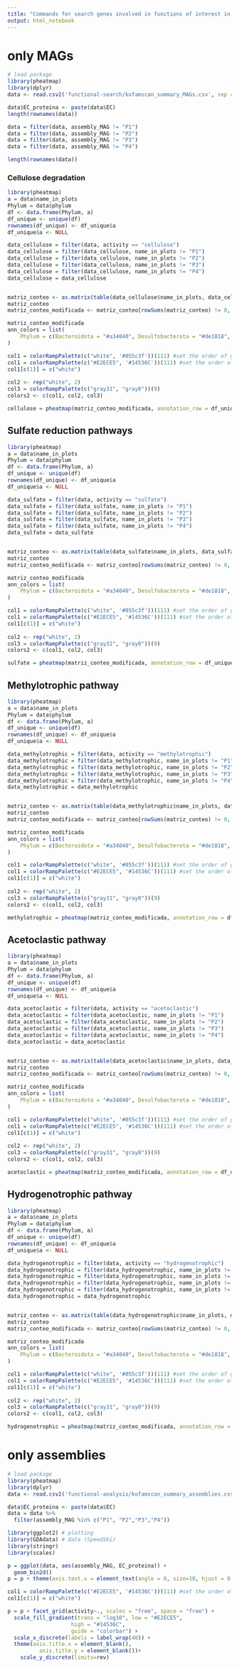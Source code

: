 ```yaml
---
title: "Commands for search genes involved in functions of interest in assemblies and MAGs"
output: html_notebook
---
```


# only MAGs
```r
# load package
library(pheatmap)
library(dplyr)
data <- read.csv2('functional-search/kofamscan_summary_MAGs.csv', sep = ',')

data$EC_proteina <- paste(data$EC)
length(rownames(data))

data = filter(data, assembly_MAG != "P1")
data = filter(data, assembly_MAG != "P2")
data = filter(data, assembly_MAG != "P3")
data = filter(data, assembly_MAG != "P4")

length(rownames(data))

```

### Cellulose degradation
```r
library(pheatmap)
a = data$name_in_plots
Phylum = data$phylum
df <- data.frame(Phylum, a)
df_unique <- unique(df)
rownames(df_unique) <- df_unique$a
df_unique$a <- NULL

data_cellulose = filter(data, activity == "cellulose")
data_cellulose = filter(data_cellulose, name_in_plots != "P1")
data_cellulose = filter(data_cellulose, name_in_plots != "P2")
data_cellulose = filter(data_cellulose, name_in_plots != "P3")
data_cellulose = filter(data_cellulose, name_in_plots != "P4")
data_cellulose = data_cellulose


matriz_conteo <- as.matrix(table(data_cellulose$name_in_plots, data_cellulose$EC_proteina))
matriz_conteo
matriz_conteo_modificada <- matriz_conteo[rowSums(matriz_conteo) != 0, ]

matriz_conteo_modificada
ann_colors = list(
    Phylum = c(Bacteroidota = "#a34040", Desulfobacterota = "#de1818", Desulfobacterota_I = "#ebb0b0",  Firmicutes = "#8c5b2d", Firmicutes_A = "#473f38", Firmicutes_C = "#ff7b00", Actinobacteriota = "#b8a70d", Planctomycetota = "#b0d45d", Fibrobacterota = "#85ab7b", Patescibacteria = "#5f8385", Proteobacteria = "#676ab5", Fusobacteriota = "#9967b5", Verrucomicrobiota = "#d13d73", Thermoplasmatota = "#75141a")
)

col1 = colorRampPalette(c("white", '#055c3f'))(111) #set the order of greys
col1 = colorRampPalette(c("#E2ECE5", '#14536C'))(111) #set the order of greys
col1[c(1)] = c("white")
 
col2 <- rep("white", 2)
col3 = colorRampPalette(c("gray31", "gray0"))(9)
colors2 <- c(col1, col2, col3)

cellulose = pheatmap(matriz_conteo_modificada, annotation_row = df_unique, cluster_rows = T, cluster_cols = F, show_rownames =T,  annotation_colors = ann_colors, color = col1, angle_col = 45, legend = T)
```

## Sulfate reduction pathways
```r
library(pheatmap)
a = data$name_in_plots
Phylum = data$phylum
df <- data.frame(Phylum, a)
df_unique <- unique(df)
rownames(df_unique) <- df_unique$a
df_unique$a <- NULL

data_sulfate = filter(data, activity == "sulfate")
data_sulfate = filter(data_sulfate, name_in_plots != "P1")
data_sulfate = filter(data_sulfate, name_in_plots != "P2")
data_sulfate = filter(data_sulfate, name_in_plots != "P3")
data_sulfate = filter(data_sulfate, name_in_plots != "P4")
data_sulfate = data_sulfate


matriz_conteo <- as.matrix(table(data_sulfate$name_in_plots, data_sulfate$EC_proteina))
matriz_conteo
matriz_conteo_modificada <- matriz_conteo[rowSums(matriz_conteo) != 0, ]

matriz_conteo_modificada
ann_colors = list(
    Phylum = c(Bacteroidota = "#a34040", Desulfobacterota = "#de1818", Desulfobacterota_I = "#ebb0b0",  Firmicutes = "#8c5b2d", Firmicutes_A = "#473f38", Firmicutes_C = "#ff7b00", Actinobacteriota = "#b8a70d", Planctomycetota = "#b0d45d", Fibrobacterota = "#85ab7b", Patescibacteria = "#5f8385", Proteobacteria = "#676ab5", Fusobacteriota = "#9967b5", Verrucomicrobiota = "#d13d73", Thermoplasmatota = "#75141a")
)

col1 = colorRampPalette(c("white", '#055c3f'))(111) #set the order of greys
col1 = colorRampPalette(c("#E2ECE5", '#14536C'))(111) #set the order of greys
col1[c(1)] = c("white")
 
col2 <- rep("white", 2)
col3 = colorRampPalette(c("gray31", "gray0"))(9)
colors2 <- c(col1, col2, col3)

sulfate = pheatmap(matriz_conteo_modificada, annotation_row = df_unique, cluster_rows = T, cluster_cols = F, show_rownames =T,  annotation_colors = ann_colors, color = col1, angle_col = 45, legend = T)
```


## Methylotrophic pathway
```r
library(pheatmap)
a = data$name_in_plots
Phylum = data$phylum
df <- data.frame(Phylum, a)
df_unique <- unique(df)
rownames(df_unique) <- df_unique$a
df_unique$a <- NULL

data_methylotrophic = filter(data, activity == "methylotrophic")
data_methylotrophic = filter(data_methylotrophic, name_in_plots != "P1")
data_methylotrophic = filter(data_methylotrophic, name_in_plots != "P2")
data_methylotrophic = filter(data_methylotrophic, name_in_plots != "P3")
data_methylotrophic = filter(data_methylotrophic, name_in_plots != "P4")
data_methylotrophic = data_methylotrophic


matriz_conteo <- as.matrix(table(data_methylotrophic$name_in_plots, data_methylotrophic$EC_proteina))
matriz_conteo
matriz_conteo_modificada <- matriz_conteo[rowSums(matriz_conteo) != 0, ]

matriz_conteo_modificada
ann_colors = list(
    Phylum = c(Bacteroidota = "#a34040", Desulfobacterota = "#de1818", Desulfobacterota_I = "#ebb0b0",  Firmicutes = "#8c5b2d", Firmicutes_A = "#473f38", Firmicutes_C = "#ff7b00", Actinobacteriota = "#b8a70d", Planctomycetota = "#b0d45d", Fibrobacterota = "#85ab7b", Patescibacteria = "#5f8385", Proteobacteria = "#676ab5", Fusobacteriota = "#9967b5", Verrucomicrobiota = "#d13d73", Thermoplasmatota = "#75141a")
)

col1 = colorRampPalette(c("white", '#055c3f'))(111) #set the order of greys
col1 = colorRampPalette(c("#E2ECE5", '#14536C'))(111) #set the order of greys
col1[c(1)] = c("white")
 
col2 <- rep("white", 2)
col3 = colorRampPalette(c("gray31", "gray0"))(9)
colors2 <- c(col1, col2, col3)

methylotrophic = pheatmap(matriz_conteo_modificada, annotation_row = df_unique, cluster_rows = T, cluster_cols = F, show_rownames =T,  annotation_colors = ann_colors, color = col1, angle_col = 45, legend = T)
```

## Acetoclastic pathway
```r
library(pheatmap)
a = data$name_in_plots
Phylum = data$phylum
df <- data.frame(Phylum, a)
df_unique <- unique(df)
rownames(df_unique) <- df_unique$a
df_unique$a <- NULL

data_acetoclastic = filter(data, activity == "acetoclastic")
data_acetoclastic = filter(data_acetoclastic, name_in_plots != "P1")
data_acetoclastic = filter(data_acetoclastic, name_in_plots != "P2")
data_acetoclastic = filter(data_acetoclastic, name_in_plots != "P3")
data_acetoclastic = filter(data_acetoclastic, name_in_plots != "P4")
data_acetoclastic = data_acetoclastic


matriz_conteo <- as.matrix(table(data_acetoclastic$name_in_plots, data_acetoclastic$EC_proteina))
matriz_conteo
matriz_conteo_modificada <- matriz_conteo[rowSums(matriz_conteo) != 0, ]

matriz_conteo_modificada
ann_colors = list(
    Phylum = c(Bacteroidota = "#a34040", Desulfobacterota = "#de1818", Desulfobacterota_I = "#ebb0b0",  Firmicutes = "#8c5b2d", Firmicutes_A = "#473f38", Firmicutes_C = "#ff7b00", Actinobacteriota = "#b8a70d", Planctomycetota = "#b0d45d", Fibrobacterota = "#85ab7b", Patescibacteria = "#5f8385", Proteobacteria = "#676ab5", Fusobacteriota = "#9967b5", Verrucomicrobiota = "#d13d73", Thermoplasmatota = "#75141a")
)

col1 = colorRampPalette(c("white", '#055c3f'))(111) #set the order of greys
col1 = colorRampPalette(c("#E2ECE5", '#14536C'))(111) #set the order of greys
col1[c(1)] = c("white")
 
col2 <- rep("white", 2)
col3 = colorRampPalette(c("gray31", "gray0"))(9)
colors2 <- c(col1, col2, col3)

acetoclastic = pheatmap(matriz_conteo_modificada, annotation_row = df_unique, cluster_rows = T, cluster_cols = F, show_rownames =T,  annotation_colors = ann_colors, color = col1, angle_col = 45, legend = T)
```

## Hydrogenotrophic pathway
```r
library(pheatmap)
a = data$name_in_plots
Phylum = data$phylum
df <- data.frame(Phylum, a)
df_unique <- unique(df)
rownames(df_unique) <- df_unique$a
df_unique$a <- NULL

data_hydrogenotrophic = filter(data, activity == "hydrogenotrophic")
data_hydrogenotrophic = filter(data_hydrogenotrophic, name_in_plots != "P1")
data_hydrogenotrophic = filter(data_hydrogenotrophic, name_in_plots != "P2")
data_hydrogenotrophic = filter(data_hydrogenotrophic, name_in_plots != "P3")
data_hydrogenotrophic = filter(data_hydrogenotrophic, name_in_plots != "P4")
data_hydrogenotrophic = data_hydrogenotrophic


matriz_conteo <- as.matrix(table(data_hydrogenotrophic$name_in_plots, data_hydrogenotrophic$EC_proteina))
matriz_conteo
matriz_conteo_modificada <- matriz_conteo[rowSums(matriz_conteo) != 0, ]

matriz_conteo_modificada
ann_colors = list(
    Phylum = c(Bacteroidota = "#a34040", Desulfobacterota = "#de1818", Desulfobacterota_I = "#ebb0b0",  Firmicutes = "#8c5b2d", Firmicutes_A = "#473f38", Firmicutes_C = "#ff7b00", Actinobacteriota = "#b8a70d", Planctomycetota = "#b0d45d", Fibrobacterota = "#85ab7b", Patescibacteria = "#5f8385", Proteobacteria = "#676ab5", Fusobacteriota = "#9967b5", Verrucomicrobiota = "#d13d73", Thermoplasmatota = "#75141a")
)

col1 = colorRampPalette(c("white", '#055c3f'))(111) #set the order of greys
col1 = colorRampPalette(c("#E2ECE5", '#14536C'))(111) #set the order of greys
col1[c(1)] = c("white")
 
col2 <- rep("white", 2)
col3 = colorRampPalette(c("gray31", "gray0"))(9)
colors2 <- c(col1, col2, col3)

hydrogenotrophic = pheatmap(matriz_conteo_modificada, annotation_row = df_unique, cluster_rows = T, cluster_cols = F, show_rownames =T,  annotation_colors = ann_colors, color = col1, angle_col = 45, legend = T)
```



# only assemblies

```r
# load package
library(pheatmap)
library(dplyr)
data <- read.csv2('functional-analysis/kofamscan_summary_assemblies.csv', sep = ',')

data$EC_proteina <- paste(data$EC)
data = data %>%
  filter(assembly_MAG %in% c("P1", "P2","P3","P4"))

```

```r
library(ggplot2) # plotting 
library(GDAdata) # data (SpeedSki)
library(stringr)
library(scales)

p = ggplot(data, aes(assembly_MAG, EC_proteina)) + 
  geom_bin2d()
p = p + theme(axis.text.x = element_text(angle = 0, size=10, hjust = 0.5, vjust = 0.5), axis.text.y = element_text(size=8), panel.background = element_rect(fill = "white", colour = "grey"), axis.title.y = element_text(size = 18))

col1 = colorRampPalette(c("#E2ECE5", '#14536C'))(111) #set the order of greys
col1[c(1)] = c("white")

p = p + facet_grid(activity~., scales = "free", space = "free") +
  scale_fill_gradient(trans = "log10", low = "#E2ECE5",
                    high = "#14536C",
                    guide = "colorbar") +
  scale_x_discrete(labels = label_wrap(40)) + 
  theme(axis.title.x = element_blank(),
          axis.title.y = element_blank())+
    scale_y_discrete(limits=rev)
```